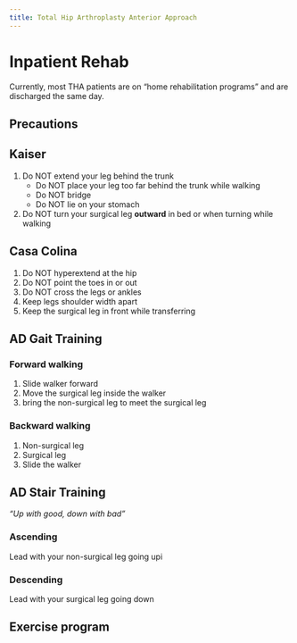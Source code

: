 ```yaml
---
title: Total Hip Arthroplasty Anterior Approach
---
```





# Inpatient Rehab

Currently, most THA patients are on "home rehabilitation programs" and are discharged the same day.

## Precautions

::: {.panel-tabset}

## Kaiser

1. Do NOT extend your leg behind the trunk
    - Do NOT place your leg too far behind the trunk while walking
    - Do NOT bridge
    - Do NOT lie on your stomach
1. Do NOT turn your surgical leg **outward** in bed or when turning while walking

## Casa Colina

1. Do NOT hyperextend at the hip
1. Do NOT point the toes in or out
1. Do NOT cross the legs or ankles
1. Keep legs shoulder width apart
1. Keep the surgical leg in front while transferring

:::

## AD Gait Training


:::{layout-ncol="2"}
### Forward walking

1. Slide walker forward
1. Move the surgical leg inside the walker
1. bring the non-surgical leg to meet the surgical leg


### Backward walking

1. Non-surgical leg
1. Surgical leg
1. Slide the walker

:::

## AD Stair Training

*"Up with good, down with bad"*

:::{layout-ncol="2"}
### Ascending

Lead with your non-surgical leg going upi

### Descending

Lead with your surgical leg going down


:::



## Exercise program
